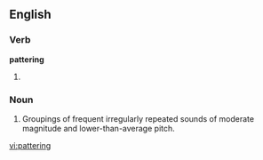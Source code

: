 ==English==

===Verb===
'''pattering'''

# {{present participle of|[[patter]]}}

===Noun===
{{en-noun}}

# Groupings of frequent irregularly repeated sounds of moderate magnitude and lower-than-average pitch.

[[vi:pattering]]